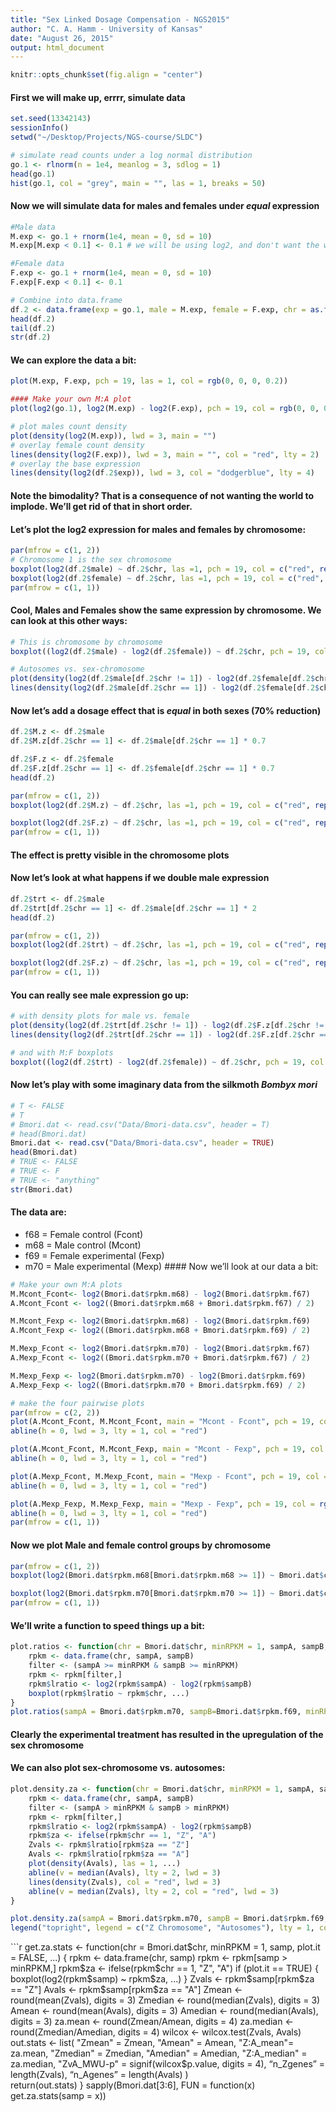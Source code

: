 ```yaml
---
title: "Sex Linked Dosage Compensation - NGS2015"
author: "C. A. Hamm - University of Kansas"
date: "August 26, 2015"
output: html_document
---
```

```r
knitr::opts_chunk$set(fig.align = "center")
```
#### First we will make up, errrr, simulate data
```r
set.seed(13342143)
sessionInfo()
setwd("~/Desktop/Projects/NGS-course/SLDC")

# simulate read counts under a log normal distribution
go.1 <- rlnorm(n = 1e4, meanlog = 3, sdlog = 1)
head(go.1)
hist(go.1, col = "grey", main = "", las = 1, breaks = 50)
```

#### Now we will simulate data for males and females under **_equal_** expression

```r
#Male data
M.exp <- go.1 + rnorm(1e4, mean = 0, sd = 10)
M.exp[M.exp < 0.1] <- 0.1 # we will be using log2, and don't want the world to implode.

#Female data
F.exp <- go.1 + rnorm(1e4, mean = 0, sd = 10)
F.exp[F.exp < 0.1] <- 0.1

# Combine into data.frame
df.2 <- data.frame(exp = go.1, male = M.exp, female = F.exp, chr = as.factor(rep(1:10)))
head(df.2)
tail(df.2)
str(df.2)
```
#### We can explore the data a bit:
```r
plot(M.exp, F.exp, pch = 19, las = 1, col = rgb(0, 0, 0, 0.2))

#### Make your own M:A plot
plot(log2(go.1), log2(M.exp) - log2(F.exp), pch = 19, col = rgb(0, 0, 0, 0.2), ylim = c(-10, 10), xlim = c(0, 10), las = 1, xlab = expression(paste("log Expression")), ylab = expression(paste("log"[2], " Male - log"[2], " Female")))

# plot males count density
plot(density(log2(M.exp)), lwd = 3, main = "") 
# overlay female count density
lines(density(log2(F.exp)), lwd = 3, main = "", col = "red", lty = 2) 
# overlay the base expression
lines(density(log2(df.2$exp)), lwd = 3, col = "dodgerblue", lty = 4) 

```

#### Note the bimodality? That is a consequence of not wanting the world to implode. We'll get rid of that in short order.

#### Let's plot the log2 expression for males and females by chromosome:
```r
par(mfrow = c(1, 2))
# Chromosome 1 is the sex chromosome
boxplot(log2(df.2$male) ~ df.2$chr, las =1, pch = 19, col = c("red", rep("dodgerblue", 9)), ylim = c(-1, 9), main = "male", outline = FALSE) 
boxplot(log2(df.2$female) ~ df.2$chr, las =1, pch = 19, col = c("red", rep("dodgerblue", 9)), ylim = c(-1, 9), main = "female", outline = FALSE)
par(mfrow = c(1, 1))
```

#### Cool, Males and Females show the same expression by chromosome. We can look at this other ways:

```r
# This is chromosome by chromosome
boxplot((log2(df.2$male) - log2(df.2$female)) ~ df.2$chr, pch = 19, col = c("red", rep("dodgerblue", 9)), las = 1, ylim = c(-3, 3), main = expression(paste("log"[2], "Male - log"[2], "Female")), outline = FALSE) 

# Autosomes vs. sex-chromosome
plot(density(log2(df.2$male[df.2$chr != 1]) - log2(df.2$female[df.2$chr != 1])), lwd = 3, las = 1, main = "", xlab = "")
lines(density(log2(df.2$male[df.2$chr == 1]) - log2(df.2$female[df.2$chr == 1])), lwd = 3, col = "red")
```

#### Now let's add a dosage effect that is **_equal_** in both sexes (70% reduction)
```r
df.2$M.z <- df.2$male
df.2$M.z[df.2$chr == 1] <- df.2$male[df.2$chr == 1] * 0.7

df.2$F.z <- df.2$female
df.2$F.z[df.2$chr == 1] <- df.2$female[df.2$chr == 1] * 0.7
head(df.2)

par(mfrow = c(1, 2))
boxplot(log2(df.2$M.z) ~ df.2$chr, las =1, pch = 19, col = c("red", rep("dodgerblue", 9)), ylim = c(-1, 9), main = "male", outline = FALSE)

boxplot(log2(df.2$F.z) ~ df.2$chr, las =1, pch = 19, col = c("red", rep("dodgerblue", 9)), ylim = c(-1, 9), main = "female", outline = FALSE)
par(mfrow = c(1, 1))
```
#### The effect is pretty visible in the chromosome plots

#### Now let's look at what happens if we double male expression

```r
df.2$trt <- df.2$male
df.2$trt[df.2$chr == 1] <- df.2$male[df.2$chr == 1] * 2
head(df.2)

par(mfrow = c(1, 2))
boxplot(log2(df.2$trt) ~ df.2$chr, las =1, pch = 19, col = c("red", rep("dodgerblue", 9)), ylim = c(-1, 10), main = "male", outline = FALSE)

boxplot(log2(df.2$F.z) ~ df.2$chr, las =1, pch = 19, col = c("red", rep("dodgerblue", 9)), ylim = c(-1, 10), main = "female", outline = FALSE)
par(mfrow = c(1, 1))
```
#### You can really see male expression go up:
```r
# with density plots for male vs. female
plot(density(log2(df.2$trt[df.2$chr != 1]) - log2(df.2$F.z[df.2$chr != 1])), lwd = 3, las = 1, main = "", xlab = "", ylim = c(0, 0.65))
lines(density(log2(df.2$trt[df.2$chr == 1]) - log2(df.2$F.z[df.2$chr == 1])), lwd = 3, col = "red")

# and with M:F boxplots
boxplot((log2(df.2$trt) - log2(df.2$female)) ~ df.2$chr, pch = 19, col = c("red", rep("dodgerblue", 9)), las = 1, ylim = c(-3, 4), main = expression(paste("log"[2], "Male - log"[2], "Female")), outline = FALSE)
```

#### Now let's play with some imaginary data from the silkmoth _Bombyx mori_
```r
# T <- FALSE
# T
# Bmori.dat <- read.csv("Data/Bmori-data.csv", header = T)
# head(Bmori.dat) 
Bmori.dat <- read.csv("Data/Bmori-data.csv", header = TRUE)
head(Bmori.dat)
# TRUE <- FALSE
# TRUE <- F
# TRUE <- "anything"
str(Bmori.dat)
```
#### The data are:
  * f68 = Female control (Fcont)
  * m68 = Male control (Mcont)
  * f69 = Female experimental (Fexp)
  * m70 = Male experimental (Mexp)
#### Now we'll look at our data a bit:
```r
# Make your own M:A plots
M.Mcont_Fcont<- log2(Bmori.dat$rpkm.m68) - log2(Bmori.dat$rpkm.f67) 
A.Mcont_Fcont <- log2((Bmori.dat$rpkm.m68 + Bmori.dat$rpkm.f67) / 2)

M.Mcont_Fexp <- log2(Bmori.dat$rpkm.m68) - log2(Bmori.dat$rpkm.f69)
A.Mcont_Fexp <- log2((Bmori.dat$rpkm.m68 + Bmori.dat$rpkm.f69) / 2)

M.Mexp_Fcont <- log2(Bmori.dat$rpkm.m70) - log2(Bmori.dat$rpkm.f67)
A.Mexp_Fcont <- log2((Bmori.dat$rpkm.m70 + Bmori.dat$rpkm.f67) / 2)

M.Mexp_Fexp <- log2(Bmori.dat$rpkm.m70) - log2(Bmori.dat$rpkm.f69)
A.Mexp_Fexp <- log2((Bmori.dat$rpkm.m70 + Bmori.dat$rpkm.f69) / 2)

# make the four pairwise plots
par(mfrow = c(2, 2))
plot(A.Mcont_Fcont, M.Mcont_Fcont, main = "Mcont - Fcont", pch = 19, col = rgb(0, 0, 0, 0.1), cex = 0.8, ylim = c(-4, 6), xlim = c(-5, 17), ylab = expression(paste("log"[2], " expression")), xlab = "")
abline(h = 0, lwd = 3, lty = 1, col = "red")

plot(A.Mcont_Fcont, M.Mcont_Fexp, main = "Mcont - Fexp", pch = 19, col = rgb(0, 0, 0, 0.1), cex = 0.8, ylim = c(-8, 8), xlim = c(-5, 17), xlab = "")
abline(h = 0, lwd = 3, lty = 1, col = "red")

plot(A.Mexp_Fcont, M.Mexp_Fcont, main = "Mexp - Fcont", pch = 19, col = rgb(0, 0, 0, 0.1), cex = 0.8, ylim = c(-6, 8), xlim = c(-5, 17), ylab = expression(paste("log"[2], " expression")), xlab = "Expected count")
abline(h = 0, lwd = 3, lty = 1, col = "red")

plot(A.Mexp_Fexp, M.Mexp_Fexp, main = "Mexp - Fexp", pch = 19, col = rgb(0, 0, 0, 0.1), cex = 0.8, ylim = c(-5, 7), xlim = c(-5, 17), xlab = "Expected count")
abline(h = 0, lwd = 3, lty = 1, col = "red")
par(mfrow = c(1, 1))
```

#### Now we plot Male and female control groups by chromosome

```r
par(mfrow = c(1, 2))
boxplot(log2(Bmori.dat$rpkm.m68[Bmori.dat$rpkm.m68 >= 1]) ~ Bmori.dat$chr[Bmori.dat$rpkm.m68 >= 1], pch = 19, notch = TRUE, col = c("red", rep("grey", 27)), na.rm = TRUE, las = 1, ylim = c(-1, 15), main = "Control (male)", ylab = expression(paste("log"[2]," expression (RPKM)")), outline = FALSE)

boxplot(log2(Bmori.dat$rpkm.m70[Bmori.dat$rpkm.m70 >= 1]) ~ Bmori.dat$chr[Bmori.dat$rpkm.m70 >= 1],  pch = 19, notch = TRUE, col = c("red", rep("grey", 27)), na.rm = TRUE, las = 1, ylim = c(-1, 15), main = expression(paste(italic("Expr"), " knockdown (male)")), ylab = expression(paste("log"[2]," expression (RPKM)")), outline = FALSE)
par(mfrow = c(1, 1))
```
#### We'll write a function to speed things up a bit:
```r
plot.ratios <- function(chr = Bmori.dat$chr, minRPKM = 1, sampA, sampB, ...) {
	rpkm <- data.frame(chr, sampA, sampB)
	filter <- (sampA >= minRPKM & sampB >= minRPKM)
	rpkm <- rpkm[filter,]
	rpkm$lratio <- log2(rpkm$sampA) - log2(rpkm$sampB)
	boxplot(rpkm$lratio ~ rpkm$chr, ...)
}
plot.ratios(sampA = Bmori.dat$rpkm.m70, sampB=Bmori.dat$rpkm.f69, minRPKM = 0.1,  main = expression(paste(italic(Expr), " Male vs. Female")), outline = FALSE,  col = c("red", rep("grey", 27)), notch = TRUE, ylab = expression(paste("log" [2], "(Male) - log" [2], "(Female)")), las = 1)
```
#### Clearly the experimental treatment has resulted in the upregulation of the sex chromosome

#### We can also plot sex-chromosome vs. autosomes:
```r
plot.density.za <- function(chr = Bmori.dat$chr, minRPKM = 1, sampA, sampB, ...) {
	rpkm <- data.frame(chr, sampA, sampB)
	filter <- (sampA > minRPKM & sampB > minRPKM)
	rpkm <- rpkm[filter,]
	rpkm$lratio <- log2(rpkm$sampA) - log2(rpkm$sampB)
	rpkm$za <- ifelse(rpkm$chr == 1, "Z", "A")
	Zvals <- rpkm$lratio[rpkm$za == "Z"]
	Avals <- rpkm$lratio[rpkm$za == "A"]
	plot(density(Avals), las = 1, ...)
	abline(v = median(Avals), lty = 2, lwd = 3)
	lines(density(Zvals), col = "red", lwd = 3)
	abline(v = median(Zvals), lty = 2, col = "red", lwd = 3)
}

plot.density.za(sampA = Bmori.dat$rpkm.m70, sampB = Bmori.dat$rpkm.f69, minRPKM = 1,  main = expression(paste(italic("Masc"), ": Male vs. Female ")), xlim = c(-2,2), lwd = 3, xlab = expression(paste("Log"[2], " (Male:Female)")), ylab = "")
legend("topright", legend = c("Z Chromosome", "Autosomes"), lty = 1, col = c("red", "black"), bty = "n", lwd = 3)
```

```r
get.za.stats <- function(chr = Bmori.dat$chr, minRPKM = 1, samp, plot.it = FALSE, ...) {
	rpkm <- data.frame(chr, samp)
	rpkm <- rpkm[samp > minRPKM,]
	rpkm$za <- ifelse(rpkm$chr == 1, "Z", "A")
	if (plot.it == TRUE) {
		boxplot(log2(rpkm$samp) ~ rpkm$za, ...)
	}
	Zvals <- rpkm$samp[rpkm$za == "Z"]
	Avals <- rpkm$samp[rpkm$za == "A"]
	Zmean <- round(mean(Zvals), digits = 3)
	Zmedian <- round(median(Zvals), digits = 3)
	Amean <- round(mean(Avals), digits = 3)
	Amedian <- round(median(Avals), digits = 3)
	za.mean <- round(Zmean/Amean, digits = 4)
	za.median <- round(Zmedian/Amedian, digits = 4)
	wilcox <- wilcox.test(Zvals, Avals)
	out.stats <- list(	"Zmean" = Zmean, "Amean" = Amean, "Z:A_mean"= za.mean, "Zmedian" = Zmedian,  "Amedian" = Amedian, "Z:A_median" = za.median, "ZvA_MWU-p" = signif(wilcox$p.value, digits = 4), "n_Zgenes" = length(Zvals), "n_Agenes" = length(Avals) 
		)				
	return(out.stats)
}
sapply(Bmori.dat[3:6], FUN = function(x) get.za.stats(samp = x))
